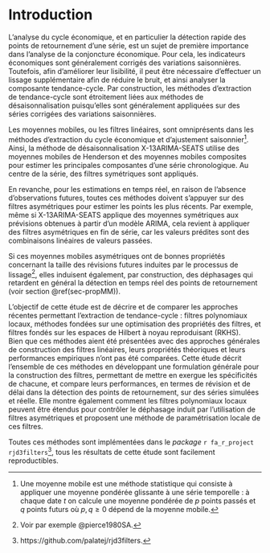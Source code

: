 # Introduction {-}

L’analyse du cycle économique, et en particulier la détection rapide des points de retournement d'une série, est un sujet de première importance dans l'analyse de la conjoncture économique. 
Pour cela, les indicateurs économiques sont généralement corrigés des variations saisonnières.
Toutefois, afin d'améliorer leur lisibilité, il peut être nécessaire d'effectuer un lissage supplémentaire afin de réduire le bruit, et ainsi analyser la composante tendance-cycle.
Par construction, les méthodes d’extraction de tendance-cycle sont étroitement liées aux méthodes de désaisonnalisation puisqu’elles sont généralement appliquées sur des séries corrigées des variations saisonnières. 

Les moyennes mobiles, ou les filtres linéaires, sont omniprésents dans les méthodes d'extraction du cycle économique et d'ajustement saisonnier^[
Une moyenne mobile est une méthode statistique qui consiste à appliquer une moyenne pondérée glissante à une série temporelle : à chaque date $t$ on calcule une moyenne pondérée de $p$ points passés et $q$ points futurs où $p,q\geq0$ dépend de la moyenne mobile.
]. 
Ainsi, la méthode de désaisonnalisation X-13ARIMA-SEATS utilise des moyennes mobiles de Henderson et des moyennes mobiles composites pour estimer les principales composantes d'une série chronologique. 
Au centre de la série, des filtres symétriques sont appliqués. 
 
En revanche, pour les estimations en temps réel, en raison de l’absence d’observations futures, toutes ces méthodes doivent s'appuyer sur des filtres asymétriques pour estimer les points les plus récents. 
Par exemple, même si X-13ARIMA-SEATS applique des moyennes symétriques aux prévisions obtenues à partir d'un modèle ARIMA, cela revient à appliquer des filtres asymétriques en fin de série, car les valeurs prédites sont des combinaisons linéaires de valeurs passées. 

<!-- une référence pour la 2e partie de la phrase? -->
<!-- Rep AQLT : pas de référence particulière, c'est une propriété statistique non étudiée en général -->
Si ces moyennes mobiles asymétriques ont de bonnes propriétés concernant la taille des révisions futures induites par le processus de lissage^[Voir par exemple @pierce1980SA.], elles induisent également, par construction, des déphasages qui retardent en général la détection en temps réel des points de retournement (voir section \@ref(sec-propMM)).

L'objectif de cette étude est de décrire et de comparer les approches récentes permettant l’extraction de tendance-cycle : filtres polynomiaux locaux, méthodes fondées sur une optimisation des propriétés des filtres, et filtres fondés sur les espaces de Hilbert à noyau reproduisant (RKHS).  
Bien que ces méthodes aient été présentées avec des approches générales de construction des filtres linéaires, leurs propriétés théoriques et leurs performances empiriques n'ont pas été comparées.
Cette étude décrit l'ensemble de ces méthodes en développant une formulation générale pour la construction des filtres, permettant de mettre en exergue les spécificités de chacune, et compare leurs performances, en termes de révision et de délai dans la détection des points de retournement, sur des séries simulées et réelle.
Elle montre également comment les filtres polynomiaux locaux peuvent être étendus pour contrôler le déphasage induit par l'utilisation de filtres asymétriques et proposent une méthode de paramétrisation locale de ces filtres.

Toutes ces méthodes sont implémentées dans le *package* `r fa_r_project` `rjd3filters`^[https://github.com/palatej/rjd3filters.], tous les résultats de cette étude sont facilement reproductibles.


    
\newpage



